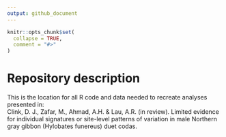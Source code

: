```yaml
---
output: github_document
---
```


<!-- README.md is generated from README.Rmd. Please edit that file -->

```r
knitr::opts_chunk$set(
  collapse = TRUE,
  comment = "#>"
)
```

# Repository description

This is the location for all R code and data needed to recreate analyses presented in:   
Clink, D. J., Zafar, M., Ahmad, A.H. & Lau, A.R. (in review). Limited evidence for individual signatures or site-level patterns of variation in male Northern gray gibbon (Hylobates funereus) duet codas.
